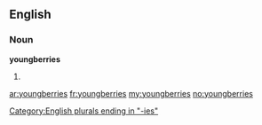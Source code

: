 ==English==

===Noun===
'''youngberries'''

# {{plural of|[[youngberry]]}}

[[Category:English plurals ending in "-ies"]]

[[ar:youngberries]]
[[fr:youngberries]]
[[my:youngberries]]
[[no:youngberries]]